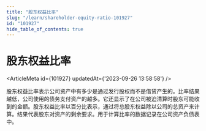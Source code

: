 ```yaml
---
title: "股东权益比率"
slug: "/learn/shareholder-equity-ratio-101927"
id: "101927"
hide_table_of_contents: true
---
```



# 股东权益比率

<ArticleMeta id={101927} updatedAt={'2023-09-26 13:58:58'} />
<div className='border-solid border-b border-t-0 my-4 border-[var(--ifm-color-gray-300)]' />

股东权益比率表示公司资产中有多少是通过发行股权而不是借贷产生的。比率结果越低，公司使用的债务支付资产的越多。它还显示了在公司被迫清算时股东可能收到的金额。股东权益比率以百分比表示，通过将总股东权益除以公司的总资产来计算。结果代表股东对资产的剩余要求。用于计算比率的数据记录在公司资产负债表中。
